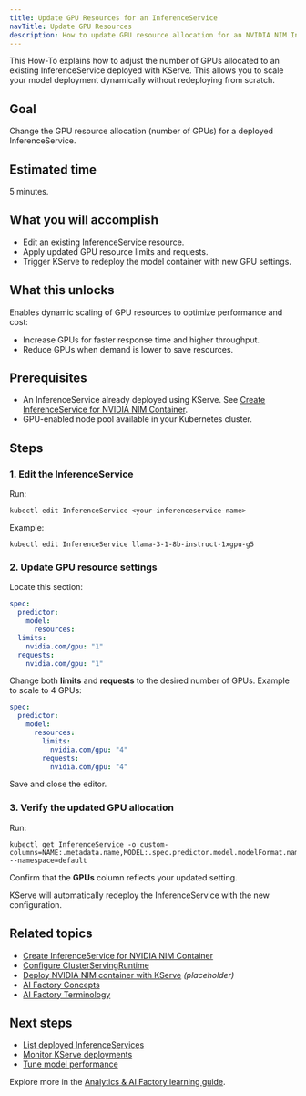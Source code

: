 ```yaml
---
title: Update GPU Resources for an InferenceService
navTitle: Update GPU Resources
description: How to update GPU resource allocation for an NVIDIA NIM InferenceService deployed with KServe.
---
```


This How-To explains how to adjust the number of GPUs allocated to an existing InferenceService deployed with KServe.
This allows you to scale your model deployment dynamically without redeploying from scratch.

## Goal

Change the GPU resource allocation (number of GPUs) for a deployed InferenceService.

## Estimated time

5 minutes.

## What you will accomplish

-   Edit an existing InferenceService resource.
-   Apply updated GPU resource limits and requests.
-   Trigger KServe to redeploy the model container with new GPU settings.

## What this unlocks

Enables dynamic scaling of GPU resources to optimize performance and cost:

-   Increase GPUs for faster response time and higher throughput.
-   Reduce GPUs when demand is lower to save resources.

## Prerequisites

-   An InferenceService already deployed using KServe.
    See [Create InferenceService for NVIDIA NIM Container](./create-inferenceservice).
-   GPU-enabled node pool available in your Kubernetes cluster.

## Steps

### 1. Edit the InferenceService

Run:

```shell
kubectl edit InferenceService <your-inferenceservice-name>
```

Example:

```shell
kubectl edit InferenceService llama-3-1-8b-instruct-1xgpu-g5
```

### 2. Update GPU resource settings

Locate this section:

```yaml
spec:
  predictor:
    model:
      resources:
  limits:
    nvidia.com/gpu: "1"
  requests:
    nvidia.com/gpu: "1"
```

Change both **limits** and **requests** to the desired number of GPUs.
Example to scale to 4 GPUs:

```yaml
spec:
  predictor:
    model:
      resources:
        limits:
          nvidia.com/gpu: "4"
        requests:
          nvidia.com/gpu: "4"
```

Save and close the editor.

### 3. Verify the updated GPU allocation

Run:

```shell
kubectl get InferenceService -o custom-columns=NAME:.metadata.name,MODEL:.spec.predictor.model.modelFormat.name,URL:.status.address.url,RUNTIME:.spec.predictor.model.runtime,GPUs:.spec.predictor.model.resources.limits.nvidia\\.com/gpu --namespace=default
```

Confirm that the **GPUs** column reflects your updated setting.

KServe will automatically redeploy the InferenceService with the new configuration.

## Related topics

-   [Create InferenceService for NVIDIA NIM Container](./create-inferenceservice)
-   [Configure ClusterServingRuntime](configure-servingruntime/)
-   [Deploy NVIDIA NIM container with KServe](./deploy-nim-container) *(placeholder)*
-   [AI Factory Concepts](/edb-postgres-ai/ai-factory/learn/explained/ai-factory-concepts/)
-   [AI Factory Terminology](/edb-postgres-ai/ai-factory/learn/explained/terminology/)

## Next steps

-   [List deployed InferenceServices](monitor-inferenceservice/)
-   [Monitor KServe deployments](#)
-   [Tune model performance](#)

Explore more in the [Analytics & AI Factory learning guide](../../).
